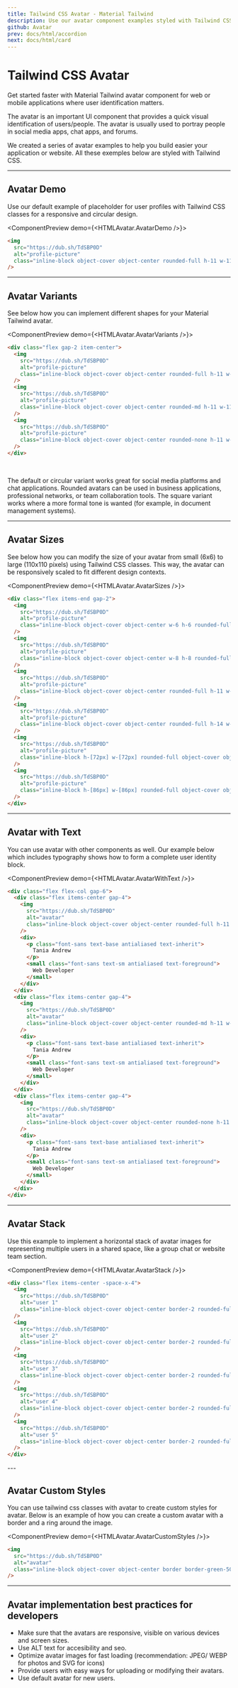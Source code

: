 ```yaml
---
title: Tailwind CSS Avatar - Material Tailwind
description: Use our avatar component examples styled with Tailwind CSS to add a quick visual identification of users or people.
github: Avatar
prev: docs/html/accordion
next: docs/html/card
---
```


# Tailwind CSS Avatar

Get started faster with Material Tailwind avatar component for web or mobile applications where user identification matters.

The avatar is an important UI component that provides a quick visual identification of users/people. The avatar is usually used to portray people in social media apps, chat apps, and forums.

We created a series of avatar examples to help you build easier your application or website. All these exemples below are styled with Tailwind CSS.

---

## Avatar Demo

Use our default example of placeholder for user profiles with Tailwind CSS classes for a responsive and circular design.

<ComponentPreview demo={<HTMLAvatar.AvatarDemo />}>
```html
<img
  src="https://dub.sh/TdSBP0D"
  alt="profile-picture"
  class="inline-block object-cover object-center rounded-full h-11 w-11"
/>
```
</ComponentPreview>

---

## Avatar Variants

See below how you can implement different shapes for your Material Tailwind avatar.

<ComponentPreview demo={<HTMLAvatar.AvatarVariants />}>
```html
<div class="flex gap-2 item-center">
  <img
    src="https://dub.sh/TdSBP0D"
    alt="profile-picture"
    class="inline-block object-cover object-center rounded-full h-11 w-11"
  />
  <img
    src="https://dub.sh/TdSBP0D"
    alt="profile-picture"
    class="inline-block object-cover object-center rounded-md h-11 w-11"
  />
  <img
    src="https://dub.sh/TdSBP0D"
    alt="profile-picture"
    class="inline-block object-cover object-center rounded-none h-11 w-11"
  />
</div>
```
</ComponentPreview>

<br />

The default or circular variant works great for social media platforms and chat applications. Rounded avatars can be used in business applications, professional networks, or team collaboration tools. The square variant works where a more formal tone is wanted (for example, in document management systems).

---

## Avatar Sizes

See below how you can modify the size of your avatar from small (6x6) to large (110x110 pixels) using Tailwind CSS classes. This way, the avatar can be responsively scaled to fit different design contexts.

<ComponentPreview demo={<HTMLAvatar.AvatarSizes />}>
```html
<div class="flex items-end gap-2">
  <img
    src="https://dub.sh/TdSBP0D"
    alt="profile-picture"
    class="inline-block object-cover object-center w-6 h-6 rounded-full"
  />
  <img
    src="https://dub.sh/TdSBP0D"
    alt="profile-picture"
    class="inline-block object-cover object-center w-8 h-8 rounded-full"
  />
  <img
    src="https://dub.sh/TdSBP0D"
    alt="profile-picture"
    class="inline-block object-cover object-center rounded-full h-11 w-11"
  />
  <img
    src="https://dub.sh/TdSBP0D"
    alt="profile-picture"
    class="inline-block object-cover object-center rounded-full h-14 w-14"
  />
  <img
    src="https://dub.sh/TdSBP0D"
    alt="profile-picture"
    class="inline-block h-[72px] w-[72px] rounded-full object-cover object-center"
  />
  <img
    src="https://dub.sh/TdSBP0D"
    alt="profile-picture"
    class="inline-block h-[86px] w-[86px] rounded-full object-cover object-center"
  />
</div>
```
</ComponentPreview>

---

## Avatar with Text

You can use avatar with other components as well. Our example below which includes typography shows how to form a complete user identity block.

<ComponentPreview demo={<HTMLAvatar.AvatarWithText />}>
```html
<div class="flex flex-col gap-6">
  <div class="flex items-center gap-4">
    <img
      src="https://dub.sh/TdSBP0D"
      alt="avatar"
      class="inline-block object-cover object-center rounded-full h-11 w-11"
    />
    <div>
      <p class="font-sans text-base antialiased text-inherit">
        Tania Andrew
      </p>
      <small class="font-sans text-sm antialiased text-foreground">
        Web Developer
      </small>
    </div>
  </div>
  <div class="flex items-center gap-4">
    <img
      src="https://dub.sh/TdSBP0D"
      alt="avatar"
      class="inline-block object-cover object-center rounded-md h-11 w-11"
    />
    <div>
      <p class="font-sans text-base antialiased text-inherit">
        Tania Andrew
      </p>
      <small class="font-sans text-sm antialiased text-foreground">
        Web Developer
      </small>
    </div>
  </div>
  <div class="flex items-center gap-4">
    <img
      src="https://dub.sh/TdSBP0D"
      alt="avatar"
      class="inline-block object-cover object-center rounded-none h-11 w-11"
    />
    <div>
      <p class="font-sans text-base antialiased text-inherit">
        Tania Andrew
      </p>
      <small class="font-sans text-sm antialiased text-foreground">
        Web Developer
      </small>
    </div>
  </div>
</div>
```
</ComponentPreview>

---

## Avatar Stack

Use this example to implement a horizontal stack of avatar images for representing multiple users in a shared space, like a group chat or website team section.

<ComponentPreview demo={<HTMLAvatar.AvatarStack />}>
```html
<div class="flex items-center -space-x-4">
  <img
    src="https://dub.sh/TdSBP0D"
    alt="user 1"
    class="inline-block object-cover object-center border-2 rounded-full h-11 w-11 border-secondary hover:z-10 focus:z-10"
  />
  <img
    src="https://dub.sh/TdSBP0D"
    alt="user 2"
    class="inline-block object-cover object-center border-2 rounded-full h-11 w-11 border-secondary hover:z-10 focus:z-10"
  />
  <img
    src="https://dub.sh/TdSBP0D"
    alt="user 3"
    class="inline-block object-cover object-center border-2 rounded-full h-11 w-11 border-secondary hover:z-10 focus:z-10"
  />
  <img
    src="https://dub.sh/TdSBP0D"
    alt="user 4"
    class="inline-block object-cover object-center border-2 rounded-full h-11 w-11 border-secondary hover:z-10 focus:z-10"
  />
  <img
    src="https://dub.sh/TdSBP0D"
    alt="user 5"
    class="inline-block object-cover object-center border-2 rounded-full h-11 w-11 border-secondary hover:z-10 focus:z-10"
  />
</div>
```
</ComponentPreview>
---

## Avatar Custom Styles

You can use tailwind css classes with avatar to create custom styles for avatar. Below is an example of how you can create a custom avatar with a border and a ring around the image.

<ComponentPreview demo={<HTMLAvatar.AvatarCustomStyles />}>
```html
<img
  src="https://dub.sh/TdSBP0D"
  alt="avatar"
  class="inline-block object-cover object-center border border-green-500 rounded-full h-14 w-14 ring-4 ring-green-500/20"
/>
```
</ComponentPreview>

---

## Avatar implementation best practices for developers

- Make sure that the avatars are responsive, visible on various devices and screen sizes.
- Use ALT text for accesibility and seo.
- Optimize avatar images for fast loading (recommendation: JPEG/ WEBP for photos and SVG for icons)
- Provide users with easy ways for uploading or modifying their avatars.
- Use default avatar for new users.